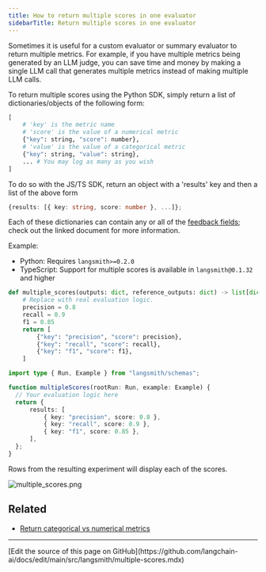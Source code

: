 ```yaml
---
title: How to return multiple scores in one evaluator
sidebarTitle: Return multiple scores in one evaluator
---
```


Sometimes it is useful for a custom evaluator or summary evaluator to return multiple metrics. For example, if you have multiple metrics being generated by an LLM judge, you can save time and money by making a single LLM call that generates multiple metrics instead of making multiple LLM calls.

To return multiple scores using the Python SDK, simply return a list of dictionaries/objects of the following form:

```python
[
    # 'key' is the metric name
    # 'score' is the value of a numerical metric
    {"key": string, "score": number},
    # 'value' is the value of a categorical metric
    {"key": string, "value": string},
    ... # You may log as many as you wish
]
```

To do so with the JS/TS SDK, return an object with a 'results' key and then a list of the above form

```typescript
{results: [{ key: string, score: number }, ...]};
```

Each of these dictionaries can contain any or all of the [feedback fields](/langsmith/feedback-data-format); check out the linked document for more information.

Example:

- Python: Requires `langsmith>=0.2.0`
- TypeScript: Support for multiple scores is available in `langsmith@0.1.32` and higher

<CodeGroup>

```python Python
def multiple_scores(outputs: dict, reference_outputs: dict) -> list[dict]:
    # Replace with real evaluation logic.
    precision = 0.8
    recall = 0.9
    f1 = 0.85
    return [
        {"key": "precision", "score": precision},
        {"key": "recall", "score": recall},
        {"key": "f1", "score": f1},
    ]
```

```typescript TypeScript
import type { Run, Example } from "langsmith/schemas";

function multipleScores(rootRun: Run, example: Example) {
  // Your evaluation logic here
  return {
      results: [
          { key: "precision", score: 0.8 },
          { key: "recall", score: 0.9 },
          { key: "f1", score: 0.85 },
      ],
  };
}
```

</CodeGroup>

Rows from the resulting experiment will display each of the scores.

![multiple_scores.png](/langsmith/images/multiple-scores.png)

## Related

* [Return categorical vs numerical metrics](/langsmith/metric-type)

---

<Callout icon="pen-to-square" iconType="regular">
  [Edit the source of this page on GitHub](https://github.com/langchain-ai/docs/edit/main/src/langsmith/multiple-scores.mdx)
</Callout>
